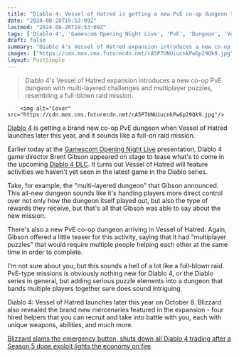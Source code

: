 ```yaml
---
title: "Diablo 4: Vessel of Hatred is getting a new PvE co-op dungeon that sounds like a full-blown raid"
date: "2024-08-20T19:53:09Z"
lastmod: "2024-08-20T19:53:09Z"
tags: ['Diablo 4', 'Gamescom Opening Night Live', 'PvE', 'Dungeon', 'Vessel of Hatred', 'Diablo 4 DLC', 'Raid', 'Multi-layered Dungeon', 'Multiplayer Puzzles']
draft: false
summary: "Diablo 4's Vessel of Hatred expansion introduces a new co-op PvE dungeon with multi-layered challenges and multiplayer puzzles, resembling a full-blown raid mission."
images: ["https://cdn.mos.cms.futurecdn.net/cA5P7UNUiucnkPwGp29Qk9.jpg"]
layout: PostSimple
---
```

> Diablo 4's Vessel of Hatred expansion introduces a new co-op PvE dungeon with multi-layered challenges and multiplayer puzzles, resembling a full-blown raid mission.


        <img alt="Cover" src="https://cdn.mos.cms.futurecdn.net/cA5P7UNUiucnkPwGp29Qk9.jpg"/>
        
[Diablo 4](https://www.gamesradar.com/diablo-4-guide/) is getting a brand new co-op PvE dungeon when Vessel of Hatred launches later this year, and it sounds like a full-on raid mission.

Earlier today at the [Gamescom Opening Night Live](https://www.gamesradar.com/games/gamescom-opening-night-live-live-coverage-2024-everything-announced/) presentation, Diablo 4 game director Brent Gibson appeared on stage to tease what's to come in the upcoming [Diablo 4 DLC](https://www.gamesradar.com/diablo-4-dlc/). It turns out Vessel of Hatred will feature activities we haven't yet seen in the latest game in the Diablo series.

Take, for example, the "multi-layered dungeon" that Gibson announced. This all-new dungeon sounds like it's handing players more direct control over not only how the dungeon itself played out, but also the type of rewards they receive, but that's all that Gibson was able to say about the new mission.

There's also a new PvE co-op dungeon arriving in Vessel of Hatred. Again, Gibson offered a little teaser for this activity, saying that it had "multiplayer puzzles" that would require multiple people helping each other at the same time in order to complete.

I'm not sure about you, but this sounds a hell of a lot like a full-blown raid. PvE-type missions is obviously nothing new for Diablo 4, or the Diablo series in general, but adding serious puzzle elements into a dungeon that bands multiple players together sure does sound intriguing.

Diablo 4: Vessel of Hatred launches later this year on October 8. Blizzard also revealed the brand new mercenaries featured in the expansion - four hired helpers that you can recruit and take into battle with you, each with unique weapons, abilities, and much more.

[Blizzard slams the emergency button, shuts down all Diablo 4 trading after a Season 5 dupe exploit lights the economy on fire](https://www.gamesradar.com/games/diablo/blizzard-slams-the-emergency-button-shuts-down-all-diablo-4-trading-after-a-season-5-dupe-exploit-lights-the-economy-on-fire/).
        
